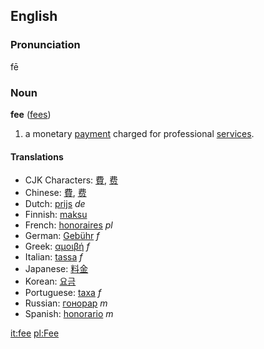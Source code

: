 ==English==
===Pronunciation===
fē

===Noun===
'''fee''' ([[fees]])

#a monetary [[payment]] charged for professional [[service]]s.

====Translations====
*CJK Characters: [[費]], [[费]]
*Chinese: [[費]], [[费]]
*Dutch: [[prijs]] ''de''
*Finnish: [[maksu]]
*French: [[honoraires]] ''pl''
*German: [[Gebühr]] ''f''
*Greek: [[αμοιβή]] ''f''
*Italian: [[tassa]] ''f''
*Japanese: [[料金]]
*Korean: [[요금]]
*Portuguese: [[taxa]] ''f''
*Russian: [[гонорар]] ''m''
*Spanish: [[honorario]] ''m''

[[it:fee]]
[[pl:Fee]]